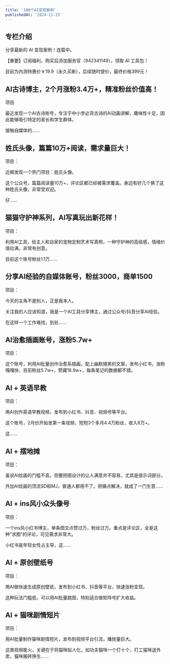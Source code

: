 ```yaml
---
title: '100个AI变现案例'
publishedAt: '2024-11-23'
---
```


## 专栏介绍

分享最新的 AI 变现案例！连载中。  
  
【重要】订阅福利，购买后添加服务官（942341149），领取 AI 工具包！  
  
目前为内测特惠价￥19.9（永久买断），后续随时提价，最终价格399元！

## AI古诗博主，2个月涨粉3.4万+，精准粉丝价值高！
项目

最近发现一个AI古诗账号，专注于中小学必背古诗的AI动画讲解，趣味性十足，因此能够吸引特定的家长和学生群体。

接触自媒体的......

## 姓氏头像，篇篇10万+阅读，需求量巨大！
项目：

近期发现一个热门项目：姓氏头像。

这个公众号，篇篇阅读量10万+，评论区都已经被需求覆盖。身边有好几个换了这种姓氏头像，非常受欢迎。

仔......

## 猫猫守护神系列，AI写真玩出新花样！
项目：

利用AI工具，给主人和自家的宠物定制艺术写真照，一种守护神的高级感，情绪价值拉满，非常有创意。

目前这个账号粉丝1.1万......

## 分享AI经验的自媒体账号，粉丝3000，商单1500
项目：

今天的主角不是别人，正是我本人。

关注我的人应该知道，我是一个AI工具分享博主，通过公众号/抖音分享AI经验。

在这样一个工作难找，到处......

## AI治愈插画账号，涨粉5.7w+
项目：

这个账号，利用AI批量创作治愈系插画，配上幽默搞笑的文案，发布小红书，涨粉嘎嘎快，目前粉丝5.7w+，赞藏18.9w+，每条笔记的数据都不错。



## AI + 英语早教
项目：

用AI创作英语早教视频，发布到小红书、抖音、视频号等平台。

这个账号，2月份开始发第一条视频，短短3个多月4.4万粉丝，收入6万+。

这......

## AI + 摆地摊
项目：

虽说AI绘画的门槛不高，但要把图设计的让人满意并不容易，尤其是提示词部分。

外加AI绘画的顶流SD和MJ，普通人都用不了。把痛点解决，就成了一门生意......

## AI + ins风小众头像号
项目：

一个ins风小红书博主，单条图文点赞过万，粉丝过万。重点是评论区，全是这种“求图”的评论，可见需求非常大。

小红书是年轻女性占主导，这......

## AI + 原创壁纸号
项目：

用AI做快速生成原创壁纸，发布到小红书、抖音等平台，快速涨粉变现。

这种玩法门槛低，可以用AI批量跑图，特别适合做矩阵号扩大收益。



## AI + 猫咪剧情短片
项目：

用AI批量制作猫咪剧情短片，发布到视频平台引流，播放量巨大。

这类视频能火，关键在于将猫咪拟人化，如功夫猫咪一个打十个，打工猫咪送外卖，猫咪搬砖挣生......


